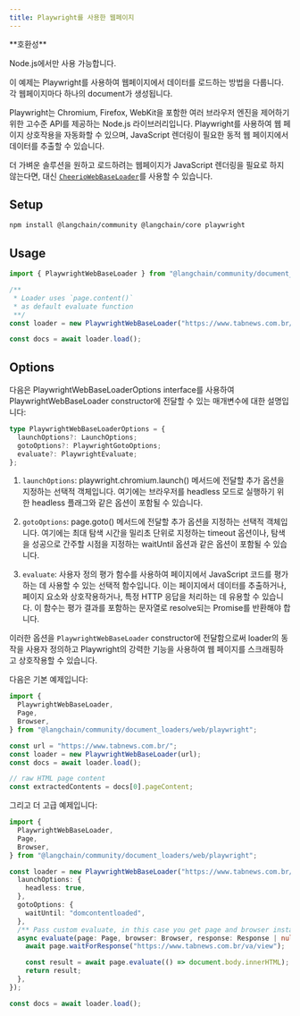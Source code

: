 ```yaml
---
title: Playwright를 사용한 웹페이지
---
```


<Tip>
**호환성**

Node.js에서만 사용 가능합니다.
</Tip>

이 예제는 Playwright를 사용하여 웹페이지에서 데이터를 로드하는 방법을 다룹니다. 각 웹페이지마다 하나의 document가 생성됩니다.

Playwright는 Chromium, Firefox, WebKit을 포함한 여러 브라우저 엔진을 제어하기 위한 고수준 API를 제공하는 Node.js 라이브러리입니다. Playwright를 사용하여 웹 페이지 상호작용을 자동화할 수 있으며, JavaScript 렌더링이 필요한 동적 웹 페이지에서 데이터를 추출할 수 있습니다.

더 가벼운 솔루션을 원하고 로드하려는 웹페이지가 JavaScript 렌더링을 필요로 하지 않는다면, 대신 [`CheerioWebBaseLoader`](/oss/integrations/document_loaders/web_loaders/web_cheerio)를 사용할 수 있습니다.

## Setup

```bash npm
npm install @langchain/community @langchain/core playwright
```
## Usage

```typescript
import { PlaywrightWebBaseLoader } from "@langchain/community/document_loaders/web/playwright";

/**
 * Loader uses `page.content()`
 * as default evaluate function
 **/
const loader = new PlaywrightWebBaseLoader("https://www.tabnews.com.br/");

const docs = await loader.load();
```
## Options

다음은 PlaywrightWebBaseLoaderOptions interface를 사용하여 PlaywrightWebBaseLoader constructor에 전달할 수 있는 매개변수에 대한 설명입니다:

```typescript
type PlaywrightWebBaseLoaderOptions = {
  launchOptions?: LaunchOptions;
  gotoOptions?: PlaywrightGotoOptions;
  evaluate?: PlaywrightEvaluate;
};
```
1. `launchOptions`: playwright.chromium.launch() 메서드에 전달할 추가 옵션을 지정하는 선택적 객체입니다. 여기에는 브라우저를 headless 모드로 실행하기 위한 headless 플래그와 같은 옵션이 포함될 수 있습니다.

2. `gotoOptions`: page.goto() 메서드에 전달할 추가 옵션을 지정하는 선택적 객체입니다. 여기에는 최대 탐색 시간을 밀리초 단위로 지정하는 timeout 옵션이나, 탐색을 성공으로 간주할 시점을 지정하는 waitUntil 옵션과 같은 옵션이 포함될 수 있습니다.

3. `evaluate`: 사용자 정의 평가 함수를 사용하여 페이지에서 JavaScript 코드를 평가하는 데 사용할 수 있는 선택적 함수입니다. 이는 페이지에서 데이터를 추출하거나, 페이지 요소와 상호작용하거나, 특정 HTTP 응답을 처리하는 데 유용할 수 있습니다. 이 함수는 평가 결과를 포함하는 문자열로 resolve되는 Promise를 반환해야 합니다.

이러한 옵션을 `PlaywrightWebBaseLoader` constructor에 전달함으로써 loader의 동작을 사용자 정의하고 Playwright의 강력한 기능을 사용하여 웹 페이지를 스크래핑하고 상호작용할 수 있습니다.

다음은 기본 예제입니다:

```typescript
import {
  PlaywrightWebBaseLoader,
  Page,
  Browser,
} from "@langchain/community/document_loaders/web/playwright";

const url = "https://www.tabnews.com.br/";
const loader = new PlaywrightWebBaseLoader(url);
const docs = await loader.load();

// raw HTML page content
const extractedContents = docs[0].pageContent;
```
그리고 더 고급 예제입니다:

```typescript
import {
  PlaywrightWebBaseLoader,
  Page,
  Browser,
} from "@langchain/community/document_loaders/web/playwright";

const loader = new PlaywrightWebBaseLoader("https://www.tabnews.com.br/", {
  launchOptions: {
    headless: true,
  },
  gotoOptions: {
    waitUntil: "domcontentloaded",
  },
  /** Pass custom evaluate, in this case you get page and browser instances */
  async evaluate(page: Page, browser: Browser, response: Response | null) {
    await page.waitForResponse("https://www.tabnews.com.br/va/view");

    const result = await page.evaluate(() => document.body.innerHTML);
    return result;
  },
});

const docs = await loader.load();
```
